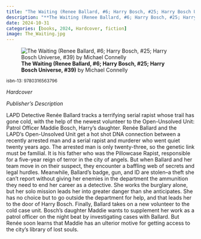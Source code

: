```yaml
---
title: "The Waiting (Renee Ballard, #6; Harry Bosch, #25; Harry Bosch Universe, #39)"
description: "**The Waiting (Renee Ballard, #6; Harry Bosch, #25; Harry Bosch Universe, #39)** by Michael    Connelly"
date: 2024-10-31
categories: [books, 2024, Hardcover, fiction]
image: The_Waiting.jpg
---
```

![**The Waiting (Renee Ballard, #6; Harry Bosch, #25; Harry Bosch Universe, #39)** by Michael    Connelly](The_Waiting.jpg){fig-align="left"}

<sup>isbn-13: 9780316563796</sup>

*Hardcover*

*Publisher's Description*

LAPD Detective Renée Ballard tracks a terrifying serial rapist whose trail
has gone cold, with the help of the newest volunteer to the Open-Unsolved
Unit: Patrol Officer Maddie Bosch, Harry's daughter. Renée Ballard and the
LAPD's Open-Unsolved Unit get a hot shot DNA connection between a recently
arrested man and a serial rapist and murderer who went quiet twenty years
ago. The arrested man is only twenty-three, so the genetic link must be
familial. It is his father who was the Pillowcase Rapist, responsible for a
five-year reign of terror in the city of angels. But when Ballard and her
team move in on their suspect, they encounter a baffling web of secrets and
legal hurdles. Meanwhile, Ballard's badge, gun, and ID are stolen--a theft
she can't report without giving her enemies in the department the
ammunition they need to end her career as a detective. She works the
burglary alone, but her solo mission leads her into greater danger than she
anticipates. She has no choice but to go outside the department for help,
and that leads her to the door of Harry Bosch. Finally, Ballard takes on a
new volunteer to the cold case unit. Bosch's daughter Maddie wants to
supplement her work as a patrol officer on the night beat by investigating
cases with Ballard. But Renée soon learns that Maddie has an ulterior
motive for getting access to the city's library of lost souls.